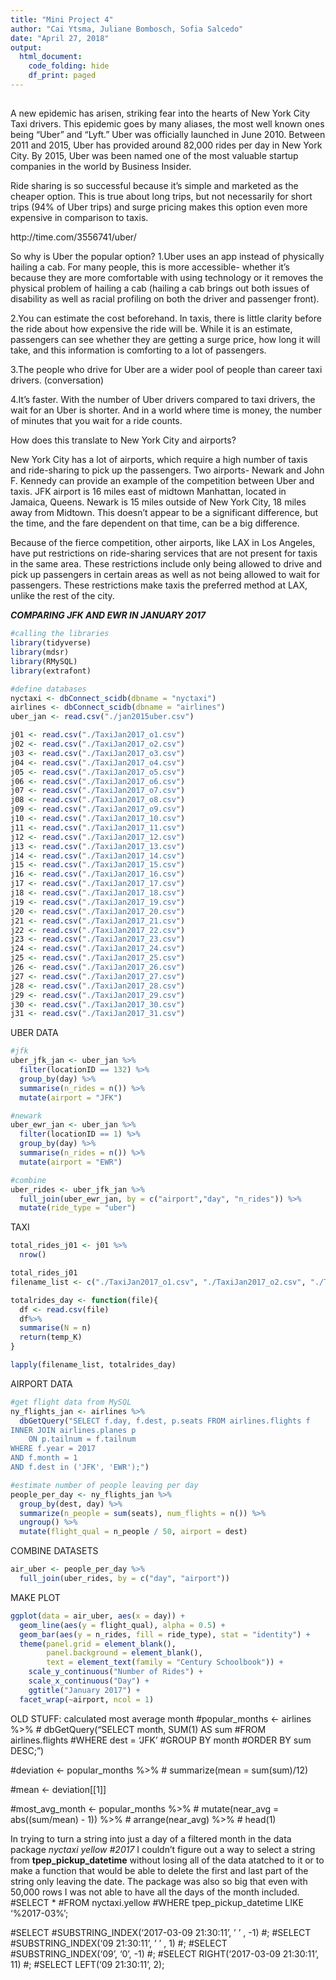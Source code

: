 ```yaml
---
title: "Mini Project 4"
author: "Cai Ytsma, Juliane Bombosch, Sofia Salcedo"
date: "April 27, 2018"
output: 
  html_document:
    code_folding: hide
    df_print: paged
---
```


##
  A new epidemic has arisen, striking fear into the hearts of New York City Taxi drivers. This epidemic goes by many aliases, the most well known ones being "Uber" and "Lyft." Uber was officially launched in June 2010. Between 2011 and 2015, Uber has provided around 82,000 rides per day in New York City. By 2015, Uber was been named one of the most valuable startup companies in the world by Business Insider.
  
 Ride sharing is so successful because it’s simple and marketed as the cheaper option. This is true about long trips, but not necessarily for short trips (94% of Uber trips) and surge pricing makes this option even more expensive in comparison to taxis. 
 
http://time.com/3556741/uber/

So why is Uber the popular option? 
1.Uber uses an app instead of physically hailing a cab. For many people, this is more accessible- whether it’s because they are more comfortable with using technology or it removes the physical problem of hailing a cab (hailing a cab brings out both issues of disability as well as racial profiling on both the driver and passenger front).

2.You can estimate the cost beforehand. In taxis, there is little clarity before the ride about how expensive the ride will be. While it is an estimate, passengers can see whether they are getting a surge price, how long it will take, and this information is comforting to a lot of passengers. 

3.The people who drive for Uber are a wider pool of people than career taxi drivers. (conversation)

4.It’s faster. With the number of Uber drivers compared to taxi drivers, the wait for an Uber is shorter. And in a world where time is money, the number of minutes that you wait for a ride counts.

How does this translate to New York City and airports? 

New York City has a lot of airports, which require a high number of taxis and ride-sharing to pick up the passengers. Two airports- Newark and John F. Kennedy can provide an example of the competition between Uber and taxis. JFK airport is 16 miles east of midtown Manhattan, located in Jamaica, Queens. Newark is 15 miles outside of New York City, 18 miles away from Midtown. This doesn’t appear to be a significant difference, but the time, and the fare dependent on that time, can be a big difference. 

Because of the fierce competition, other airports, like LAX in Los Angeles, have put restrictions on ride-sharing services that are not present for taxis in the same area. These restrictions include only being allowed to drive and pick up passengers in certain areas as well as not being allowed to wait for passengers. These restrictions make taxis the preferred method at LAX, unlike the rest of the city.


***COMPARING JFK AND EWR IN JANUARY 2017***


```r
#calling the libraries
library(tidyverse)
library(mdsr)
library(RMySQL)
library(extrafont)

#define databases
nyctaxi <- dbConnect_scidb(dbname = "nyctaxi")
airlines <- dbConnect_scidb(dbname = "airlines")
uber_jan <- read.csv("./jan2015uber.csv")

j01 <- read.csv("./TaxiJan2017_o1.csv")
j02 <- read.csv("./TaxiJan2017_o2.csv")
j03 <- read.csv("./TaxiJan2017_o3.csv")
j04 <- read.csv("./TaxiJan2017_o4.csv")
j05 <- read.csv("./TaxiJan2017_o5.csv")
j06 <- read.csv("./TaxiJan2017_o6.csv")
j07 <- read.csv("./TaxiJan2017_o7.csv")
j08 <- read.csv("./TaxiJan2017_o8.csv")
j09 <- read.csv("./TaxiJan2017_o9.csv")
j10 <- read.csv("./TaxiJan2017_10.csv")
j11 <- read.csv("./TaxiJan2017_11.csv")
j12 <- read.csv("./TaxiJan2017_12.csv")
j13 <- read.csv("./TaxiJan2017_13.csv")
j14 <- read.csv("./TaxiJan2017_14.csv")
j15 <- read.csv("./TaxiJan2017_15.csv")
j16 <- read.csv("./TaxiJan2017_16.csv")
j17 <- read.csv("./TaxiJan2017_17.csv")
j18 <- read.csv("./TaxiJan2017_18.csv")
j19 <- read.csv("./TaxiJan2017_19.csv")
j20 <- read.csv("./TaxiJan2017_20.csv")
j21 <- read.csv("./TaxiJan2017_21.csv")
j22 <- read.csv("./TaxiJan2017_22.csv")
j23 <- read.csv("./TaxiJan2017_23.csv")
j24 <- read.csv("./TaxiJan2017_24.csv")
j25 <- read.csv("./TaxiJan2017_25.csv")
j26 <- read.csv("./TaxiJan2017_26.csv")
j27 <- read.csv("./TaxiJan2017_27.csv")
j28 <- read.csv("./TaxiJan2017_28.csv")
j29 <- read.csv("./TaxiJan2017_29.csv")
j30 <- read.csv("./TaxiJan2017_30.csv")
j31 <- read.csv("./TaxiJan2017_31.csv")
```

UBER DATA
```r
#jfk
uber_jfk_jan <- uber_jan %>%
  filter(locationID == 132) %>%
  group_by(day) %>%
  summarise(n_rides = n()) %>%
  mutate(airport = "JFK")

#newark
uber_ewr_jan <- uber_jan %>%
  filter(locationID == 1) %>%
  group_by(day) %>%
  summarise(n_rides = n()) %>%
  mutate(airport = "EWR")

#combine
uber_rides <- uber_jfk_jan %>%
  full_join(uber_ewr_jan, by = c("airport","day", "n_rides")) %>%
  mutate(ride_type = "uber")
```
TAXI

```r
total_rides_j01 <- j01 %>%
  nrow()

total_rides_j01
filename_list <- c("./TaxiJan2017_o1.csv", "./TaxiJan2017_o2.csv", "./TaxiJan2017_o3.csv", "./TaxiJan2017_o4.csv")

totalrides_day <- function(file){
  df <- read.csv(file)
  df%>%
  summarise(N = n)
  return(temp_K)
}

lapply(filename_list, totalrides_day)

```



AIRPORT DATA
```r
#get flight data from MySQL
ny_flights_jan <- airlines %>%
  dbGetQuery("SELECT f.day, f.dest, p.seats FROM airlines.flights f
INNER JOIN airlines.planes p
	ON p.tailnum = f.tailnum
WHERE f.year = 2017
AND f.month = 1
AND f.dest in ('JFK', 'EWR');")

#estimate number of people leaving per day
people_per_day <- ny_flights_jan %>% 
  group_by(dest, day) %>%
  summarize(n_people = sum(seats), num_flights = n()) %>%
  ungroup() %>%
  mutate(flight_qual = n_people / 50, airport = dest)
```

COMBINE DATASETS
```r
air_uber <- people_per_day %>%
  full_join(uber_rides, by = c("day", "airport"))
```

MAKE PLOT
```r
ggplot(data = air_uber, aes(x = day)) +
  geom_line(aes(y = flight_qual), alpha = 0.5) +
  geom_bar(aes(y = n_rides, fill = ride_type), stat = "identity") +
  theme(panel.grid = element_blank(),
        panel.background = element_blank(),
        text = element_text(family = "Century Schoolbook")) +
    scale_y_continuous("Number of Rides") +
    scale_x_continuous("Day") +
    ggtitle("January 2017") +
  facet_wrap(~airport, ncol = 1)
```

OLD STUFF:
calculated most average month
#popular_months <- airlines %>%
#  dbGetQuery("SELECT month, SUM(1) AS sum
#FROM airlines.flights
#WHERE dest = 'JFK'
#GROUP BY month
#ORDER BY sum DESC;")

#deviation <- popular_months %>%
#  summarize(mean = sum(sum)/12)

#mean <- deviation[[1]]

#most_avg_month <- popular_months %>%
#  mutate(near_avg = abs((sum/mean) - 1)) %>%
#  arrange(near_avg) %>%
#  head(1)

In trying to turn a string into just a day of a filtered month in the data package *nyctaxi yellow #2017* I couldn't figure out a way to select a string from **tpep_pickup_datetime** without losing all of the data atatched to it or to make a function that would be able to delete the first and last part of the string only leaving the date. The package was also so big that even with 50,000 rows I was not able to have all the days of the month included.
#SELECT * 
#FROM nyctaxi.yellow
#WHERE tpep_pickup_datetime LIKE  '%2017-03%';

#SELECT
#SUBSTRING_INDEX('2017-03-09 21:30:11', ' ' , -1)
#;
#SELECT
#SUBSTRING_INDEX('09 21:30:11', ' ' , 1)
#;
#SELECT
#SUBSTRING_INDEX('09', '0', -1)
#;
#SELECT RIGHT('2017-03-09 21:30:11', 11) 
#;
#SELECT LEFT('09 21:30:11', 2);
